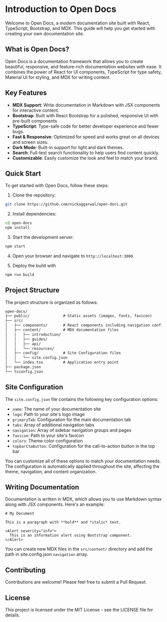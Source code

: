 # Introduction to Open Docs

Welcome to Open Docs, a modern documentation site built with React, TypeScript, Bootstrap, and MDX. This guide will help you get started with creating your own documentation site.

## What is Open Docs?

Open Docs is a documentation framework that allows you to create beautiful, responsive, and feature-rich documentation websites with ease. It combines the power of React for UI components, TypeScript for type safety, Material UI for styling, and MDX for writing content.

## Key Features

- **MDX Support**: Write documentation in Markdown with JSX components for interactive content.
- **Bootstrap**: Built with React Bootstrap for a polished, responsive UI with pre-built components
- **TypeScript**: Type-safe code for better developer experience and fewer bugs.
- **Fast & Responsive**: Optimized for speed and works great on all devices and screen sizes.
- **Dark Mode**: Built-in support for light and dark themes.
- **Search**: Full-text search functionality to help users find content quickly.
- **Customizable**: Easily customize the look and feel to match your brand.

##  Quick Start

To get started with Open Docs, follow these steps:

1. Clone the repository:

```bash
git clone https://github.com/nickaggarwal/open-docs.git
```

2. Install dependencies:

```bash
cd open-docs
npm install
```

3. Start the development server:

```bash
npm start
```

4. Open your browser and navigate to `http://localhost:3000`.

5. Deploy the build with 

```bash
npm run build
```

## Project Structure

The project structure is organized as follows:

```md
open-docs/
├── public/               # Static assets (images, fonts, favicon)
├── src/
│   ├── components/       # React components including navigation config
│   ├── content/          # MDX documentation files
│   │   ├── introduction/
│   │   ├── guides/
│   │   ├── api/
│   │   └── resources/
│   ├── config/           # Site Configuration files
│   │   └── site.config.json
│   └── index.tsx         # Application entry point
├── package.json
└── tsconfig.json
```

## Site Configuration


The `site.config.json` file contains the following key configuration options:

- `name`: The name of your documentation site
- `logo`: Path to your site's logo image
- `primaryTab`: Configuration for the main documentation tab
- `tabs`: Array of additional navigation tabs
- `navigation`: Array of sidebar navigation groups and pages
- `favicon`: Path to your site's favicon
- `colors`: Theme color configuration
- `topbarCtaButton`: Configuration for the call-to-action button in the top bar


You can customize all of these options to match your documentation needs. The configuration is automatically applied throughout the site, affecting the theme, navigation, and content organization.


## Writing Documentation

Documentation is written in MDX, which allows you to use Markdown syntax along with JSX components. Here's an example:

```mdx
# My Document

This is a paragraph with **bold** and *italic* text.

<Alert severity="info">
  This is an information alert using Bootstrap component.
</Alert>
```

You can create new MDX files in the `src/content/` directory and add the path in site.config.json `navigation` array.


## Contributing

Contributions are welcome! Please feel free to submit a Pull Request.

## License

This project is licensed under the MIT License - see the LICENSE file for details. 